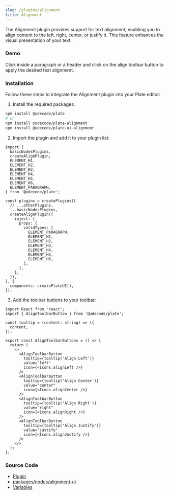 ```yaml
---
slug: /plugins/alignment
title: Alignment
---
```


The Alignment plugin provides support for text alignment, enabling you to align content to the left, right, center, or justify it.
This feature enhances the visual presentation of your text.

### Demo

Click inside a paragraph or a header and click on the align toolbar button to apply the desired text alignment.





<AlignmentSandpack />


### Installation

Follow these steps to integrate the Alignment plugin into your Plate editor:


1. Install the required packages:

```bash npm2yarn
npm install @udecode/plate
# or
npm install @udecode/plate-alignment
npm install @udecode/plate-ui-alignment
```

2. Import the plugin and add it to your plugin list:

```tsx
import {
  basicNodesPlugins,
  createAlignPlugin,
  ELEMENT_H1,
  ELEMENT_H2,
  ELEMENT_H3,
  ELEMENT_H4,
  ELEMENT_H5,
  ELEMENT_H6,
  ELEMENT_PARAGRAPH,
} from '@udecode/plate';

const plugins = createPlugins([
  // ...otherPlugins,
  ...basicNodesPlugins,
  createAlignPlugin({
    inject: {
      props: {
        validTypes: [
          ELEMENT_PARAGRAPH,
          ELEMENT_H1,
          ELEMENT_H2,
          ELEMENT_H3,
          ELEMENT_H4,
          ELEMENT_H5,
          ELEMENT_H6,
        ],
      },
    },
  }),
], {
  components: createPlateUI(),
});
```

3. Add the toolbar buttons to your toolbar:

```tsx
import React from 'react';
import { AlignToolbarButton } from '@udecode/plate';

const tooltip = (content: string) => ({
  content,
});

export const AlignToolbarButtons = () => {
  return (
    <>
      <AlignToolbarButton
        tooltip={tooltip('Align Left')}
        value="left"
        icon={<Icons.alignLeft />}
      />
      <AlignToolbarButton
        tooltip={tooltip('Align Center')}
        value="center"
        icon={<Icons.alignCenter />}
      />
      <AlignToolbarButton
        tooltip={tooltip('Align Right')}
        value="right"
        icon={<Icons.alignRight />}
      />
      <AlignToolbarButton
        tooltip={tooltip('Align Justify')}
        value="justify"
        icon={<Icons.alignJustify />}
      />
    </>
  );
};
```


### Source Code

- [Plugin](https://github.com/udecode/plate/blob/main/packages/nodes/alignment/src/createAlignPlugin.ts)
- [packages/nodes/alignment-ui](https://github.com/udecode/plate/tree/main/packages/nodes/alignment-ui/src)
- [Variables](https://github.com/udecode/plate/blob/main/examples/src)
